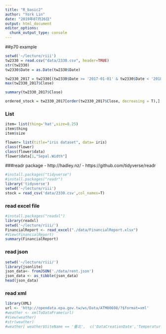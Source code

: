 ```yaml
---
title: "R_basic2"
author: "York Lin"
date: "2019年07月26日"
output: html_document
editor_options: 
  chunk_output_type: console
---
```


##p70 example
```R
setwd('~/lecture/riii')
tw2330 = read.csv("data/2330.csv", header=TRUE)
str(tw2330)
tw2330$Date = as.Date(tw2330$Date)

tw2330_2017 = tw2330[(tw2330$Date >= '2017-01-01' & tw2330$Date < '2018-01-01'),]
max(tw2330_2017$Close)

summary(tw2330_2017$Close)

ordered_stock = tw2330_2017[order(tw2330_2017$Close, decreasing = T),]
```

### List
```R
item= list(thing='hat',size=8.25)
item$thing
item$size

flower= list(title="iris dataset", data= iris)
class(flower)
class(flower$data)
flower$data[1,"Sepal.Width"]
```


###readr package
- http://hadley.nz/
- https://github.com/tidyverse/readr

```R
#install.packages("tidyverse")
#install.packages("readr")
library('tidyverse')
setwd('~/lecture/riii')
stock = read_csv('data/2330.csv',col_names=T)
```

### read excel file
```R
#install.packages("readxl")
library(readxl)
setwd('~/lecture/riii/')
FinancialReport <- read_excel("./data/FinancialReport.xlsx")
#View(FinancialReport)
summary(FinancialReport)
```

### read json
```R
setwd('~/lecture/riii/')
library(jsonlite)
json_data<- fromJSON('./data/rent.json')
json_data <- as_tibble(json_data)
head(json_data)
```

### read xml
```R
library(XML)
url <- 'http://opendata.epa.gov.tw/ws/Data/ATM00698/?$format=xml'
#weather <- xmlToDataFrame(url)
#View(weather)
#str(weather)
#weather[ weather$SiteName == '臺北',  c('DataCreationDate','Temperature')   ]
```